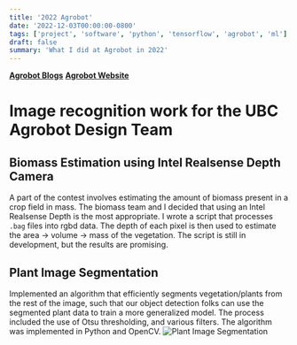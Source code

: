 ```yaml
---
title: '2022 Agrobot'
date: '2022-12-03T00:00:00-0800'
tags: ['project', 'software', 'python', 'tensorflow', 'agrobot', 'ml']
draft: false
summary: 'What I did at Agrobot in 2022'
---
```


[**Agrobot Blogs**](/tags/agrobot/)
[**Agrobot Website**](https://ubcagrobot.com/)

# Image recognition work for the UBC Agrobot Design Team

## Biomass Estimation using Intel Realsense Depth Camera

A part of the contest involves estimating the amount of biomass present in a crop field in mass. The biomass team and I decided that using an Intel Realsense Depth is the most appropriate. I wrote a script that processes `.bag` files into rgbd data. The depth of each pixel is then used to estimate the area -> volume -> mass of the vegetation. The script is still in development, but the results are promising.

## Plant Image Segmentation

Implemented an algorithm that efficiently segments vegetation/plants from the rest of the image, such that our object detection folks can use the segmented plant data to train a more generalized model.
The process included the use of Otsu thresholding, and various filters. The algorithm was implemented in Python and OpenCV.
![Plant Image Segmentation](/static/images/agrobot2-plant-seg.png)
